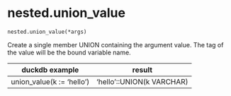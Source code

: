# nested.union_value { #duckops.nested.union_value }

`nested.union_value(*args)`

Create a single member UNION containing the argument value. The tag of the value will be the bound variable name.

| duckdb example | result |
| -------------- | ------ |
| union_value(k := 'hello') | 'hello'::UNION(k VARCHAR) |
